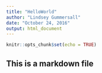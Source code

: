```yaml
---
title: "HelloWorld"
author: "Lindsey Gummersall"
date: "October 24, 2016"
output: html_document
---
```


```r
knitr::opts_chunk$set(echo = TRUE)
```

## This is a markdown file
